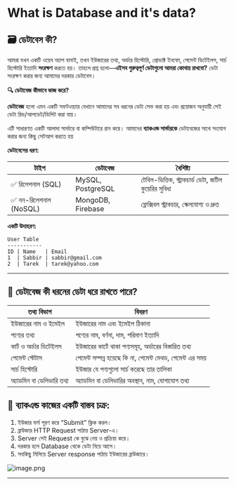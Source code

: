 # What is Database and it's data?
## 🗃️ ডেটাবেস কী?

আমরা যখন একটি ওয়েব অ্যাপ বানাই, তখন ইউজারের তথ্য, অর্ডার হিস্টোরি, প্রোডাক্ট ইনফো, পেমেন্ট ডিটেইলস, সার্চ হিস্টোরি ইত্যাদি **সংরক্ষণ** করতে হয়।
তাহলে প্রশ্ন হলো—**এইসব গুরুত্বপূর্ণ ডেটাগুলো আমরা কোথায় রাখবো?**
ডেটা সংরক্ষণ করার জন্য আমাদের দরকার ডেটাবেস।

**🔍 ডেটাবেজ কীভাবে কাজ করে?**

**ডেটাবেজ** হলো এমন একটি সফটওয়্যার যেখানে আমাদের সব ধরনের ডেটা সেভ করা হয় এবং প্রয়োজন অনুযায়ী সেই ডেটা রিড/আপডেট/ডিলিট করা যায়।

এটি সাধারণত একটি আলাদা সার্ভারে বা কম্পিউটারে রান করে। আমাদের **ব্যাকএন্ড সার্ভারকে** ডেটাবেজের সাথে সংযোগ করার জন্য কিছু সেটআপ করতে হয়

**ডেটাবেসের ধরণ:**

| টাইপ | ডেটাবেজ | বৈশিষ্ট্য |
| --- | --- | --- |
| ✅ রিলেশনাল (SQL) | MySQL, PostgreSQL | টেবিল-ভিত্তিক, স্ট্রাকচার্ড ডেটা, জটিল কুয়েরির সুবিধা |
| ✅ নন-রিলেশনাল (NoSQL) | MongoDB, Firebase | ফ্লেক্সিবল স্ট্রাকচার, স্কেলযোগ্য ও দ্রুত |

**একটি উদাহরণ:**

```
User Table
-----------
ID | Name   | Email
1  | Sabbir | sabbir@gmail.com
2  | Tarek  | tarek@yahoo.com

```

---

## 💾 ডেটাবেজ কী ধরনের ডেটা ধরে রাখতে পারে?

| **তথ্য বিভাগ** | **বিবরণ** |
| --- | --- |
| ইউজারের নাম ও ইমেইল | ইউজারের নাম এবং ইমেইল ঠিকানা |
| পণ্যের তথ্য | পণ্যের নাম, বর্ণনা, দাম, পরিমাণ ইত্যাদি |
| কার্ট ও অর্ডার ডিটেইলস | ইউজারের কার্টে থাকা পণ্যসমূহ, অর্ডারের বিস্তারিত তথ্য |
| পেমেন্ট স্টেটাস | পেমেন্ট সম্পন্ন হয়েছে কি না, পেমেন্ট মেথড, পেমেন্ট এর সময় |
| সার্চ হিস্টোরি | ইউজার যে পণ্যগুলো সার্চ করেছে তার তালিকা |
| অ্যাডমিন বা ডেলিভারি তথ্য | অ্যাডমিন বা ডেলিভারির অবস্থান, নাম, যোগাযোগ তথ্য |

## 🔄 ব্যাকএন্ড কাজের একটি বাস্তব চক্র:

1. ইউজার ফর্ম পূরণ করে “Submit” ক্লিক করল।
2. ব্রাউজার HTTP Request পাঠায় Server-এ।
3. Server সেই Request কে বুঝে নেয় ও প্রক্রিয়া করে।
4. দরকার হলে Database থেকে ডেটা নিয়ে আসে।
5. সবকিছু মিলিয়ে Server response পাঠায় ইউজারের ব্রাউজারে।

![image.png](../image%201.png)

---